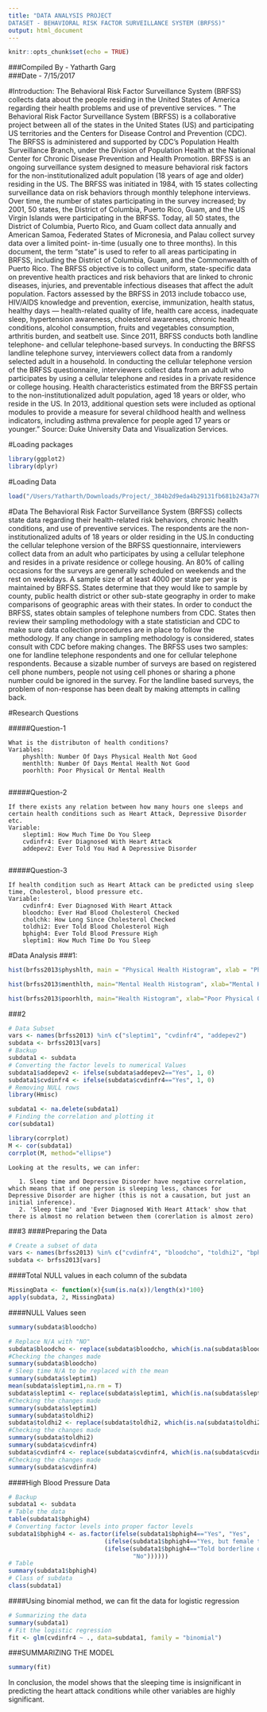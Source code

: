 ```yaml
---
title: "DATA ANALYSIS PROJECT
DATASET - BEHAVIORAL RISK FACTOR SURVEILLANCE SYSTEM (BRFSS)"
output: html_document
---
```


```r
knitr::opts_chunk$set(echo = TRUE)
```

###Compiled By - Yatharth Garg  
###Date - 7/15/2017

#Introduction:
The Behavioral Risk Factor Surveillance System (BRFSS) collects data about the people residing in the United States of America regarding their health problems and use of preventive services.
“ The Behavioral Risk Factor Surveillance System (BRFSS) is a collaborative project between all of the states in the United States (US) and participating US territories and the Centers for Disease Control and Prevention (CDC). The BRFSS is administered and supported by CDC's Population Health Surveillance Branch, under the Division of Population Health at the National Center for Chronic Disease Prevention and Health Promotion. BRFSS is an ongoing surveillance system designed to measure behavioral risk factors for the non-institutionalized adult population (18 years of age and older) residing in the US. The BRFSS was initiated in 1984, with 15 states collecting surveillance data on risk behaviors through monthly telephone interviews. Over time, the number of states participating in the survey increased; by 2001, 50 states, the District of Columbia, Puerto Rico, Guam, and the US Virgin Islands were participating in the BRFSS. Today, all 50 states, the District of Columbia, Puerto Rico, and Guam collect data annually and American Samoa, Federated States of Micronesia, and Palau collect survey data over a limited point- in-time (usually one to three months). In this document, the term “state” is used to refer to all areas participating in BRFSS, including the District of Columbia, Guam, and the Commonwealth of Puerto Rico.
The BRFSS objective is to collect uniform, state-specific data on preventive health practices and risk behaviors that are linked to chronic diseases, injuries, and preventable infectious diseases that affect the adult population. Factors assessed by the BRFSS in 2013 include tobacco use, HIV/AIDS knowledge and prevention, exercise, immunization, health status, healthy days — health-related quality of life, health care access, inadequate sleep, hypertension awareness, cholesterol awareness, chronic health conditions, alcohol consumption, fruits and vegetables consumption, arthritis burden, and seatbelt use. Since 2011, BRFSS conducts both landline telephone- and cellular telephone-based surveys. In conducting the BRFSS landline telephone survey, interviewers collect data from a randomly selected adult in a household. In conducting the cellular telephone version of the BRFSS questionnaire, interviewers collect data from an adult who participates by using a cellular telephone and resides in a private residence or college housing.
Health characteristics estimated from the BRFSS pertain to the non-institutionalized adult population, aged 18 years or older, who reside in the US. In 2013, additional question sets were included as optional modules to provide a measure for several childhood health and wellness indicators, including asthma prevalence for people aged 17 years or younger." Source: Duke University Data and Visualization Services.

#Loading packages
```r
library(ggplot2)
library(dplyr)
```
#Loading Data
```r
load("/Users/Yatharth/Downloads/Project/_384b2d9eda4b29131fb681b243a7767d_brfss2013.RData")
```
#Data
The Behavioral Risk Factor Surveillance System (BRFSS) collects state data regarding their health-related risk behaviors, chronic health conditions, and use of preventive services. The respondents are the non-institutionalized adults of 18 years or older residing in the US.In conducting the cellular telephone version of the BRFSS questionnaire, interviewers collect data from an adult who participates by using a cellular telephone and resides in a private residence or college housing. An 80% of calling occasions for the surveys are generally scheduled on weekends and the rest on weekdays.
A sample size of at least 4000 per state per year is maintained by BRFSS. States determine that they would like to sample by county, public health district or other sub-state geography in order to make comparisons of geographic areas with their states. In order to conduct the BRFSS, states obtain samples of telephone numbers from CDC. States then review their sampling methodology with a state statistician and CDC to make sure data collection procedures are in place to follow the methodology. If any change in sampling methodology is considered, states consult with CDC before making changes. The BRFSS uses two samples: one for landline telephone respondents and one for cellular telephone respondents.
Because a sizable number of surveys are based on registered cell phone numbers, people not using cell phones or sharing a phone number could be ignored in the survey. For the landline based surveys, the problem of non-response has been dealt by making attempts in calling back.

#Research Questions

#####Question-1
```
What is the distributon of health conditions?
Variables:
    physhlth: Number Of Days Physical Health Not Good
    menthlth: Number Of Days Mental Health Not Good
    poorhlth: Poor Physical Or Mental Health
 
```

#####Question-2

```
If there exists any relation between how many hours one sleeps and certain health conditions such as Heart Attack, Depressive Disorder etc.
Variable:
    sleptim1: How Much Time Do You Sleep
    cvdinfr4: Ever Diagnosed With Heart Attack
    addepev2: Ever Told You Had A Depressive Disorder
    
```

#####Question-3

```
If health condition such as Heart Attack can be predicted using sleep time, Cholesterol, blood pressure etc.
Variable:
    cvdinfr4: Ever Diagnosed With Heart Attack
    bloodcho: Ever Had Blood Cholesterol Checked
    cholchk: How Long Since Cholesterol Checked
    toldhi2: Ever Told Blood Cholesterol High
    bphigh4: Ever Told Blood Pressure High
    sleptim1: How Much Time Do You Sleep
```

#Data Analysis
###1:
```r
hist(brfss2013$physhlth, main = "Physical Health Histogram", xlab = "Physical Health")
```
```r
hist(brfss2013$menthlth, main="Mental Health Histogram", xlab="Mental Health")
```
```r
hist(brfss2013$poorhlth, main="Health Histogram", xlab="Poor Physical Or Mental Health")
```

###2
```r
# Data Subset
vars <- names(brfss2013) %in% c("sleptim1", "cvdinfr4", "addepev2")
subdata <- brfss2013[vars]
# Backup
subdata1 <- subdata
# Converting the factor levels to numerical Values
subdata1$addepev2 <- ifelse(subdata$addepev2=="Yes", 1, 0)
subdata1$cvdinfr4 <- ifelse(subdata$cvdinfr4=="Yes", 1, 0)
# Removing NULL rows
library(Hmisc)

subdata1 <- na.delete(subdata1)
# Finding the correlation and plotting it
cor(subdata1)
```
```r
library(corrplot)
M <- cor(subdata1)
corrplot(M, method="ellipse")
```

```
Looking at the results, we can infer:

   1. Sleep time and Depressive Disorder have negative correlation, which means that if one person is sleeping less, chances for Depressive Disorder are higher (this is not a causation, but just an initial inference). 
   2. 'Sleep time' and 'Ever Diagnosed With Heart Attack' show that there is almost no relation between them (corerlation is almost zero)

```

###3
####Preparing the Data

```r
# Create a subset of data
vars <- names(brfss2013) %in% c("cvdinfr4", "bloodcho", "toldhi2", "bphigh4", "sleptim1")
subdata <- brfss2013[vars]
```

####Total NULL values in each column of the subdata

```r
MissingData <- function(x){sum(is.na(x))/length(x)*100}
apply(subdata, 2, MissingData)
```

####NULL Values seen
```r
summary(subdata$bloodcho)
```

```r
# Replace N/A with "NO"
subdata$bloodcho <- replace(subdata$bloodcho, which(is.na(subdata$bloodcho)), "No")
#Checking the changes made
summary(subdata$bloodcho)
# Sleep time N/A to be replaced with the mean
summary(subdata$sleptim1)
mean(subdata$sleptim1,na.rm = T)
subdata$sleptim1 <- replace(subdata$sleptim1, which(is.na(subdata$sleptim1)), 7)
#Checking the changes made
summary(subdata$sleptim1)
summary(subdata$toldhi2)
subdata$toldhi2 <- replace(subdata$toldhi2, which(is.na(subdata$toldhi2)), "No")
#Checking the changes made
summary(subdata$toldhi2)
summary(subdata$cvdinfr4)
subdata$cvdinfr4 <- replace(subdata$cvdinfr4, which(is.na(subdata$cvdinfr4)), "No")
#Checking the changes made
summary(subdata$cvdinfr4)
```
####High Blood Pressure Data
```r
# Backup
subdata1 <- subdata
# Table the data
table(subdata1$bphigh4)
# Converting factor levels into proper factor levels
subdata1$bphigh4 <- as.factor(ifelse(subdata1$bphigh4=="Yes", "Yes", 
                           (ifelse(subdata1$bphigh4=="Yes, but female told only during pregnancy", "Yes",
                           (ifelse(subdata1$bphigh4=="Told borderline or pre-hypertensive", "Yes",
                                   "No"))))))
# Table
summary(subdata1$bphigh4)
# Class of subdata
class(subdata1)
```
####Using binomial method, we can fit the data for logistic regression
```r
# Summarizing the data
summary(subdata1)
# Fit the logistic regression
fit <- glm(cvdinfr4 ~ ., data=subdata1, family = "binomial")
```
###SUMMARIZING THE MODEL
```r
summary(fit)
```

In conclusion, the model shows that the sleeping time is insignificant in predicting the heart attack conditions while other variables are highly significant.